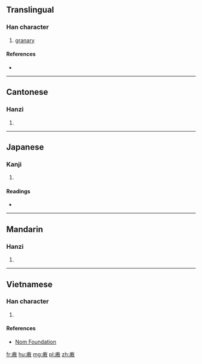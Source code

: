 ==Translingual==

===Han character===
{{Han char|rn=53|rad=广|as=11|sn=14|four=0024<sub>8</sub>|canj=戈土尸大 (IGSK), 戈手尸大 (IQSK)|ids=⿸[[广]][[敖]]}}

# [[granary]]

====References====
* {{Han ref|kx=0349.330|dkj=09460|dj=0661.030|hdz=20894.140|uh=5ED2|ud=24274|bh=E1BC|bd=57788}}

----

==Cantonese==

===Hanzi===
{{yue-hanzi|jyut=[[ngou4]]|y=ngou4}}

# {{defn|lang=yue|sort=广11}}

----

==Japanese==

===Kanji===
{{ja-kanji|grade=|rs=广11}}

# {{defn|lang=ja|sort=广11}}

====Readings====
* {{ja-readings|on=[[ごう]] (gō)|kun=}}

----

==Mandarin==

===Hanzi===
{{cmn-hanzi|pin=[[áo]] ([[ao2]]), [[yìn]] ([[yin4]])|wg=ao<sup>2</sup>, yin<sup>4</sup>}}

# {{defn|lang=cmn|sort=广11}}

----

==Vietnamese==

===Han character===
{{vi-readings|rs=广11| hanviet = ngao}}

# {{defn|lang=vi|sort=广11}}

====References====
*[http://nomfoundation.org/common/nom_details.php?codepoint=5ed2 Nom Foundation]

[[fr:廒]]
[[hu:廒]]
[[mg:廒]]
[[pl:廒]]
[[zh:廒]]